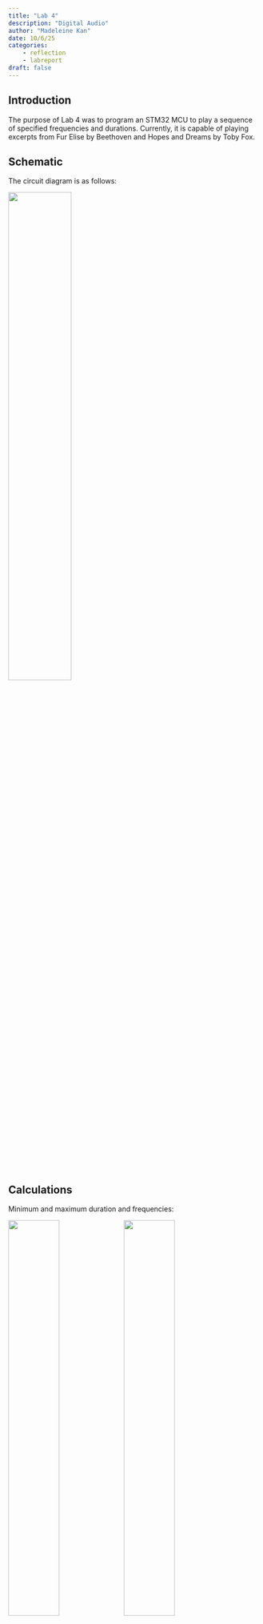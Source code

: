 ```yaml
---
title: "Lab 4"
description: "Digital Audio"
author: "Madeleine Kan"
date: 10/6/25
categories:
    - reflection
    - labreport
draft: false
---
```


## Introduction
The purpose of Lab 4 was to program an STM32 MCU to play a sequence of specified frequencies and durations. Currently, it is capable of playing excerpts from Fur Elise by Beethoven and Hopes and Dreams by Toby Fox.

## Schematic
The circuit diagram is as follows:

![](images\schematic.png){width=50%}

## Calculations
Minimum and maximum duration and frequencies:

![](images\min_calcs.png){width=45%}
![](images\max_calcs.png){width=45%}

Frequency calculation for 220, 660, and 100 Hz (within 1% error):

![](images\220Hz_calcs.png){width=33%}
![](images\660Hz_calcs.png){width=33%}
![](images\1000Hz_calcs.png){width=33%}

## Code:
Updated GPIO.h library header file:
```C
// STM32L432KC_GPIO.h
// Header for GPIO functions
// Madeleine Kan
// mkan@hmc.edu
// 10/6/25
#ifndef STM32L4_GPIO_H
#define STM32L4_GPIO_H

#include <stdint.h> // Include stdint header

///////////////////////////////////////////////////////////////////////////////
// Definitions
///////////////////////////////////////////////////////////////////////////////

// Values for GPIO pins ("val" arguments)
#define GPIO_LOW    0
#define GPIO_HIGH   1

// Base addresses for GPIO ports
#define GPIOB_BASE  (0x48000400UL)
#define GPIOA_BASE  (0x48000000UL)
// see button interrupt tutorial, pin A + more generality

// Arbitrary GPIO functions for pinMode()
#define GPIO_INPUT  0
#define GPIO_OUTPUT 1
#define GPIO_ALT    2
#define GPIO_ANALOG 3

///////////////////////////////////////////////////////////////////////////////
// Bitfield struct for GPIO
///////////////////////////////////////////////////////////////////////////////

// GPIO register structs here
typedef struct {
    volatile uint32_t MODER;   // GPIO Offset 0x00 GPIO port mode register
    volatile uint32_t OTYPER;  // GPIO Offset 0x04
    volatile uint32_t OSPEEDR; // GPIO Offset 0x08
    volatile uint32_t PURPDR;  // GPIO Offset 0x0C
    volatile uint32_t IDR;     // GPIO Offset 0x10
    volatile uint32_t ODR;     // GPIO Offset 0x14
    volatile uint32_t BSRR;    // GPIO Offset 0x18
    volatile uint32_t LCKR;    // GPIO Offset 0x1C
    volatile uint32_t AFRL;    // GPIO Offset 0x20
    volatile uint32_t AFRH;    // GPIO Offset 0x24
} GPIO;

// Pointers to GPIO-sized chunks of memory for each peripheral
#define GPIOB ((GPIO *) GPIOB_BASE)

#define GPIOA ((GPIO *) GPIOA_BASE)

#define GPIO GPIOA

///////////////////////////////////////////////////////////////////////////////
// Function prototypes
///////////////////////////////////////////////////////////////////////////////

void pinMode(int pin, int function);

int digitalRead(int pin);

void digitalWrite(int pin, int val);

void togglePin(int pin);


#endif
```

Updated RCC.c library file:
```C
// STM32L432KC_RCC.c
// Source code for RCC functions
// Madeleine Kan
// mkan@hmc.edu
// 10/6/25

#include "STM32L432KC_RCC.h"

void configureClock(){
    // MSI is automatically set as systemclock
    RCC->APB2ENR |= (1 << 17); // tim16 timer clk enable
    RCC->APB2ENR |= (1 << 16); // tim15 timer clk enable

}
```

New TIMER.c library file:
``` C
// TIMER.c
// Source code for Timer functions (delay and output 50% PWM at desired frequency)
// Madeleine Kan
// mkan@hmc.edu
// 10/6/25

#include "STM32L432KC_TIMER.h"

void configureTimer(TIM_TypeDef* TIMx, int PWM) {
  if (PWM == 1) {
    TIMx->CCMR1 |= (0b110 << 4);    // set PWM mode 1 (active high)
    TIMx->CCMR1 |= (1 << 3);    // output compare 1 preload enable
    TIMx->BDTR |= (1 << 15);    // main output enable
    // TIMx->CCER |= (1 << 1); // CC1E, enable OC1 signal 
    TIMx->CCER |= (1 << 0); // CC1E, enable OC1 signal 
  }
  // preload value copied into active capture/compare register when update event occurs
  // update generation... cleared by hardware, care of enable and disabling counter
  TIMx->EGR |= (1 << 0);    // reinitialize counter, generate update of registers
  // enable counter
  TIMx->CR1 |= (1 << 0);    // write 1 to CEN
  // set URS to overflow/underflow only ... maybe relevant for upcout nmode?
  // TIMx->CR1 |= (1 << 2);
}

// output PWM signal at desired frequency
void setTimerFreq(TIM_TypeDef* TIMx, uint16_t freq, uint16_t prescale_val) {
  // (4 MHz) / (prescaler_val * auto_reload_val)
  // must span 220-1000 Hz with 1% accuracy
  //uint16_t prescale_val;
  
  uint16_t auto_reload_val;
  if (freq > 0) {
    auto_reload_val = 4000000 / freq;
  } else {
    auto_reload_val = 0;
  }

  uint16_t duty_cycle = auto_reload_val / 2;
  //// clear counter
  //TIMx->CNT &= ~(0b1111111111111111 << 0);

  // wite ARR
  TIMx->ARR &= ~(0b1111111111111111 << 0);    // clear ARR
  TIMx->ARR |= (auto_reload_val << 0);        // set ARR
  // counter clock frequency (CK_CNT) = f_CKPSC / (PSC[15:0] + 1)
  TIMx->PSC |= (prescale_val << 0);    // set psc3q

  // value is compared to timx_cnt, signaled on oc1 output
  TIMx->CCR1 &= ~(0b1111111111111111 << 0);    // clear CCR1
  TIMx->CCR1 |= (duty_cycle << 0);             // set PWM count

  // update generation... cleared by hardware, care of enable and disabling counter
  TIMx->EGR |= (1 << 0);    // reinitialize counter, generate update of registers
  // clear counter
  TIMx->CNT &= ~(0b1111111111111111 << 0);
}

// delay for speceified number of milliseconds
void delay_millis(TIM_TypeDef* TIMx, uint16_t ms, uint16_t prescale_val) {
  // (4 MHz) / (prescaler_val * auto_reload_val)
  // must span 220-1000 Hz with 1% accuracy

  uint16_t auto_reload_val;
  auto_reload_val = ms;


  // wite ARR
  TIMx->ARR &= ~(0b1111111111111111 << 0);    // clear ARR
  TIMx->ARR |= (auto_reload_val << 0);        // set ARR
  // counter clock frequency (CK_CNT) = f_CKPSC / (PSC[15:0] + 1)
  TIMx->PSC |= (prescale_val << 0);    // set psc3q
  // update generation... cleared by hardware, care of enable and disabling counter
  TIMx->EGR |= (1 << 0);    // reinitialize counter, generate update of registers
  TIMx->SR &= ~(1 >> 0); // reset duration UIF
  // clear counter
  TIMx->CNT &= ~(0b1111111111111111 << 0);

  while ((TIMx->SR >> 0 & 1) != 1); // wait for UIF to be 1
  TIMx->SR &= ~(1 >> 0); // reset duration UIF
}
```

New TIMER.h library header file
```C
// TIMER.h
// Header for TIMER functions

#ifndef STM32L4_TIMER_H
#define STM32L4_TIMER_H

#include <stdint.h>

///////////////////////////////////////////////////////////////////////////////
// Definitions
///////////////////////////////////////////////////////////////////////////////

#define __IO volatile

// Base addresses... programmers manual p60
#define TIM15_BASE (0x40014000UL) // base address of TIM15 
#define TIM16_BASE (0x40014400UL) // base address of TIM16 

/**
  * @brief Reset and Clock Control
  */

typedef struct
{
  __IO uint32_t CR1;         /*!< TIM control register 1,                   Address offset: 0x00 */
  __IO uint32_t CR2;         /*!< TIM control register 2,                   Address offset: 0x04 */
  __IO uint32_t SMCR;        /*!< TIM slave mode control register,          Address offset: 0x08 */
  __IO uint32_t DIER;        /*!< TIM DMA/interrupt enable register,        Address offset: 0x0C */
  __IO uint32_t SR;          /*!< TIM status register,                      Address offset: 0x10 */
  __IO uint32_t EGR;         /*!< TIM event generation register,            Address offset: 0x14 */
  __IO uint32_t CCMR1;       /*!< TIM capture/compare mode register 1,      Address offset: 0x18 */
  __IO uint32_t CCMR2;       /*!< TIM capture/compare mode register 2,      Address offset: 0x1C */
  __IO uint32_t CCER;        /*!< TIM capture/compare enable register,      Address offset: 0x20 */
  __IO uint32_t CNT;         /*!< TIM counter register,                     Address offset: 0x24 */
  __IO uint32_t PSC;         /*!< TIM prescaler,                            Address offset: 0x28 */
  __IO uint32_t ARR;         /*!< TIM auto-reload register,                 Address offset: 0x2C */
  __IO uint32_t RCR;         /*!< TIM repetition counter register,          Address offset: 0x30 */
  __IO uint32_t CCR1;        /*!< TIM capture/compare register 1,           Address offset: 0x34 */
  __IO uint32_t CCR2;        /*!< TIM capture/compare register 2,           Address offset: 0x38 */
  __IO uint32_t CCR3;        /*!< TIM capture/compare register 3,           Address offset: 0x3C */
  __IO uint32_t CCR4;        /*!< TIM capture/compare register 4,           Address offset: 0x40 */
  __IO uint32_t BDTR;        /*!< TIM break and dead-time register,         Address offset: 0x44 */
  __IO uint32_t DCR;         /*!< TIM DMA control register,                 Address offset: 0x48 */
  __IO uint32_t DMAR;        /*!< TIM DMA address for full transfer,        Address offset: 0x4C */
  __IO uint32_t OR1;         /*!< TIM option register 1,                    Address offset: 0x50 */
  __IO uint32_t CCMR3;       /*!< TIM capture/compare mode register 3,      Address offset: 0x54 */
  __IO uint32_t CCR5;        /*!< TIM capture/compare register5,            Address offset: 0x58 */
  __IO uint32_t CCR6;        /*!< TIM capture/compare register6,            Address offset: 0x5C */
  __IO uint32_t OR2;         /*!< TIM option register 2,                    Address offset: 0x60 */
  __IO uint32_t OR3;         /*!< TIM option register 3,                    Address offset: 0x64 */
} TIM_TypeDef;

#define TIM15 ((TIM_TypeDef *)TIM15_BASE)
#define TIM16 ((TIM_TypeDef *)TIM16_BASE)
///////////////////////////////////////////////////////////////////////////////
// Function prototypes
///////////////////////////////////////////////////////////////////////////////

void configureTimer(TIM_TypeDef * TIMx, int PWM);
void setTimerFreq(TIM_TypeDef * TIMx, uint16_t freq, uint16_t prescale_val);
void delay_millis(TIM_TypeDef * TIMx, uint16_t ms, uint16_t prescale_val);

#endif
```

main.c Source code:
```C
/*********************************************************************
*                    SEGGER Microcontroller GmbH                     *
*                        The Embedded Experts                        *
**********************************************************************

-------------------------- END-OF-HEADER -----------------------------

File    : main.c
Purpose : Play specified song
Madeleiene Kan
mkan@hmc.edu
10/6/25

*/

// Includes for libraries
#include "C:\Users\mkan\Documents\GitHub\e155-lab4\lib\STM32L432KC_FLASH.h"
#include "C:\Users\mkan\Documents\GitHub\e155-lab4\lib\STM32L432KC_RCC.h"
#include "C:\Users\mkan\Documents\GitHub\e155-lab4\lib\STM32L432KC_TIMER.h"
#include "C:\Users\mkan\Documents\GitHub\e155-lab4\lib\STM32L432KC_GPIO.h"
#include <stdio.h>
#include <stdint.h>

// Define macros for constants
#define LED_PIN           6
#define DELAY_DURATION_MS    500

const int notes[][2] = {
{659,	125},
{623,	125},
{659,	125},
{623,	125},
{659,	125},
{494,	125},
{587,	125},
{523,	125},
{440,	250},
{  0,	125},
{262,	125},
{330,	125},
{440,	125},
{494,	250},
{  0,	125},
{330,	125},
{416,	125},
{494,	125},
{523,	250},
{  0,	125},
{330,	125},
{659,	125},
{623,	125},
{659,	125},
{623,	125},
{659,	125},
{494,	125},
{587,	125},
{523,	125},
{440,	250},
{  0,	125},
{262,	125},
{330,	125},
{440,	125},
{494,	250},
{  0,	125},
{330,	125},
{523,	125},
{494,	125},
{440,	250},
{  0,	125},
{494,	125},
{523,	125},
{587,	125},
{659,	375},
{392,	125},
{699,	125},
{659,	125},
{587,	375},
{349,	125},
{659,	125},
{587,	125},
{523,	375},
{330,	125},
{587,	125},
{523,	125},
{494,	250},
{  0,	125},
{330,	125},
{659,	125},
{  0,	250},
{659,	125},
{1319,	125},
{  0,	250},
{623,	125},
{659,	125},
{  0,	250},
{623,	125},
{659,	125},
{623,	125},
{659,	125},
{623,	125},
{659,	125},
{494,	125},
{587,	125},
{523,	125},
{440,	250},
{  0,	125},
{262,	125},
{330,	125},
{440,	125},
{494,	250},
{  0,	125},
{330,	125},
{416,	125},
{494,	125},
{523,	250},
{  0,	125},
{330,	125},
{659,	125},
{623,	125},
{659,	125},
{623,	125},
{659,	125},
{494,	125},
{587,	125},
{523,	125},
{440,	250},
{  0,	125},
{262,	125},
{330,	125},
{440,	125},
{494,	250},
{  0,	125},
{330,	125},
{523,	125},
{494,	125},
{440,	500},
{  0,	0}};

const int hopes[][2] = {
  {349, 250}, // F4
  {  0,	125},
  {698,	250}, // F5
  {  0,	125},
  {523, 500}, // C4
  {  0,	125},
  {466, 250}, // B4 flat
  {  0,	125},
  {698,	250},
  {  0,	125},
  {349, 500},
  {  0,	125},
  {349, 250},
  {  0,	125},
  {440, 250}, // A4
  {  0,	125},
  {880, 375}, // A5
  {  0,	125},
  {932, 125}, // B6 flat
  {  0,	125},
  {880, 250}, // A5
  {  0,	125},
  {698,	250}, // F5
  {  0,	125},
  {1174, 63}, // D6
  {  0,	30},
  {932, 63}, // B6 flat
  {  0,	30},
  {880, 63},
  {  0,	30},
  {698, 63}, //F5
  {  0,	30},
  {587, 63}, //D5
  {  0,	30},
  {523, 63}, //C5

  {0, 0}
};

    int main(void) {
    configureFlash();
    configureClock();
    // Turn on clock to GPIOA
    RCC->AHB2ENR |= (1 << 0);
    pinMode(LED_PIN, GPIO_ALT);
    GPIO->AFRL |= (0b1110 << 4*LED_PIN); // set alternate function for  PA6 to AF14

    // configure timers
    uint16_t presc_freq = 0;
    uint16_t presc_dur = 4000;

    configureTimer(TIM15, 0); // upcount mode
    configureTimer(TIM16, 1); // PWM mode
  
    // Play Fur Elise
    for (int i = 0; i<(sizeof(notes)/sizeof(notes[0])); i++) {
       uint16_t freq = (uint16_t) notes[i][0];
       uint16_t ms = (uint16_t) notes[i][1];
       setTimerFreq(TIM16, freq, presc_freq);
       delay_millis(TIM15, ms, presc_dur);  
    }

    // Play Hopes and Dreams
      for (int i = 0; i<(sizeof(hopes)/sizeof(hopes[0])); i++) {
        uint16_t freq = (uint16_t) hopes[i][0];
        uint16_t ms = (uint16_t) hopes[i][1];
        setTimerFreq(TIM16, freq, presc_freq);
        delay_millis(TIM15, ms, presc_dur);  
    }
    
    
    return 0;
 
}
```


## Results
The lab worked as expected! Below are some oscilloscope traces, annotated with the desired vs actual frequency. Note that all are within 1% of the desired frequency

![](images\330_333.png){width=45%}
![](images\416_417.png){width=45%}
![](images\494_500.png){width=45%}
![](images\587_588.png){width=45%}
![](images\625_623.png){width=45%}


## Summary
I have spent 25-30 hours on this lab. I learned a lot about timer configuration and interfacing with various features of the MCU.

## AI Reflection
I asked copilot. The sample code it generated was helpful, but it didn't cover the RCC config necessary to enable the timers and the GPIO pins. Also, I ended up ising Timer 16 and 17, which it did not cover. It seems clear that the AI can be informative, but it cannot read the datasheet. Here are the results:

```
To generate frequencies between 220 Hz and 1 kHz on the STM32L432KC and output them to a GPIO pin, here’s a complete breakdown of your best options and how to configure them:

---

### 🧠 Recommended Timers for Frequency Generation

The STM32L432KC features several timers, but for outputting waveforms to GPIO pins, **general-purpose timers** are ideal:

| Timer | Type              | Output to GPIO | Channels | Notes |
|-------|-------------------|----------------|----------|-------|
| TIM2  | General-purpose   | ✅ Yes          | 4        | 32-bit counter, flexible |
| TIM5  | General-purpose   | ✅ Yes          | 4        | 32-bit counter, ideal for low frequencies |
| TIM1  | Advanced-control  | ✅ Yes          | 4        | More complex, used for PWM |
| TIM6/7| Basic timers      | ❌ No           | 0        | No direct GPIO output |
| LPTIM1| Low-power timer   | ✅ Yes          | 1        | Good for ultra-low-power apps |

🔧 **Best choice for GPIO output**: **TIM2 or TIM5**  
These are general-purpose timers with multiple output channels and direct GPIO mapping via alternate function (AF) settings.

---

### 📐 Frequency Calculation Formula

To generate a specific frequency, use this formula:

```
f_timer = SystemCoreClock / ((PSC + 1) × (ARR + 1))
```

Where:
- `SystemCoreClock` is typically 80 MHz on STM32L432KC
- `PSC` = Prescaler value
- `ARR` = Auto-reload register value

You can fix one value (usually keep `PSC` low for better resolution) and solve for the other.

---

### 🛠️ Key Registers to Configure

To set up a timer for frequency output:

1. **Enable Timer Clock**
   - RCC->APB1ENR |= RCC_APB1ENR_TIM2EN;

2. **Configure GPIO Pin for Alternate Function**
   - Set GPIO mode to AF
   - Choose correct AF (e.g., AF1 for TIM2_CH1 on PA0)

3. **Set Prescaler and ARR**
   ```c
   TIM2->PSC = prescaler_value;
   TIM2->ARR = auto_reload_value;
   ```

4. **Configure Output Compare Mode**
   ```c
   TIM2->CCMR1 |= (6 << TIM_CCMR1_OC1M_Pos); // PWM mode 1
   TIM2->CCER |= TIM_CCER_CC1E;              // Enable output on CH1
   TIM2->CCR1 = ARR / 2;                     // 50% duty cycle
   ```

5. **Enable Timer**
   ```c
   TIM2->CR1 |= TIM_CR1_CEN;
   ```

---

### 🔌 GPIO Mapping Tips

To connect timer output to a GPIO pin:
- Use the **Alternate Function (AF)** mapping in the datasheet.
- Example: TIM2_CH1 is mapped to **PA0** with AF1.
- Configure the pin:
  ```c
  GPIOA->MODER &= ~(3 << (0 * 2));
  GPIOA->MODER |= (2 << (0 * 2)); // Alternate function
  GPIOA->AFR[0] |= (1 << (0 * 4)); // AF1 for TIM2_CH1
  ```

---

### 🧮 Example: Generating 440 Hz with TIM2

Assuming SystemCoreClock = 80 MHz:

```c
PSC = 181;        // Prescaler
ARR = 999;        // Auto-reload
f = 80e6 / ((181+1)*(999+1)) = ~440 Hz
```

---

Would you like help writing a full initialization function or configuring multiple frequencies dynamically?

```